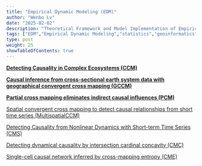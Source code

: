 ```yaml
---
title: "Empirical Dynamic Modeling (EDM)"
author: "Wenbo Lv"
date: "2025-02-02"
description: "Theoretical Framework and Model Implementation of Empirical Dynamic Modeling (EDM)"
tags: ["EDM","Empirical Dynamic Modeling","statistics","geoinformatics","causality"]
type: post
weight: 25
showTableOfContents: true
---
```


[**Detecting Causality in Complex Ecosystems (CCM)**](https://www.science.org/doi/10.1126/science.1227079)

[**Causal inference from cross-sectional earth system data with geographical convergent cross mapping (GCCM)**](https://doi.org/10.1038/s41467-023-41619-6)

[**Partial cross mapping eliminates indirect causal influences (PCM)**](https://doi.org/10.1038/s41467-020-16238-0)

[Spatial convergent cross mapping to detect causal relationships from short time series (MultispatialCCM)](https://doi.org/10.1890/14-1479.1)

[Detecting Causality from Nonlinear Dynamics with Short-term Time Series (CMS)](https://doi.org/10.1038/srep07464)

[Detecting dynamical causality by intersection cardinal concavity (CMC)](https://doi.org/10.1016/j.fmre.2023.01.007)

[Single-cell causal network inferred by cross-mapping entropy (CME)](https://doi.org/10.1093/bib/bbad281)